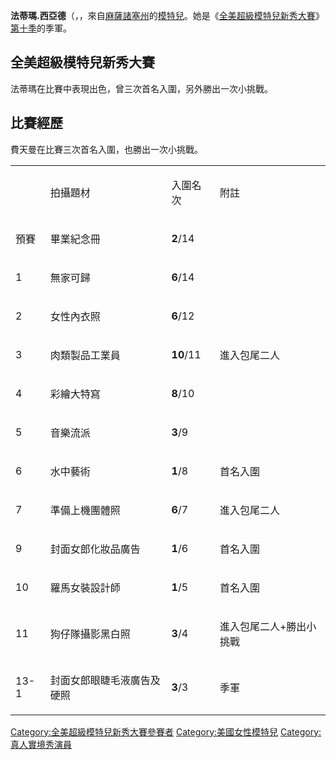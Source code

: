 {{Infobox Model
| name          = 法蒂瑪·西亞德<br>{{en}}Fatima Siad
| image         = 
| imagesize     =  
| caption       = 
| birthname     = Fatima Siad
| birthdate     = 1986
| location      = {{US}}[[麻薩諸塞州|麻薩諸塞州]][[波士頓|波士頓]]
| deathdate     = 
| deathplace    = 
| height        = {{Height|ft=5|in=9.5}}
| weight        = 110 Ib(50 kg)
| haircolor     = 黑栗色
| eyecolor      = 黑栗色
| measurements  = 32"-22.5"-36"
| dress size    = 
| shoesize      = 
| agency        = New York Model Management<br>L.A Models<br>Ace Models(Athens)<br>Ice Models(Milan)<br>Munich Models 
| alias(es)     = 
| spouse        = 
| homepage      = 
}}
'''法蒂瑪.西亞德'''（{{lang-en|Fatima Siad}}，{{bd|1986年}}，來自[[麻薩諸塞州|麻薩諸塞州]]的[[模特兒|模特兒]]。她是《[[全美超級模特兒新秀大賽|全美超級模特兒新秀大賽]]》[[全美超級模特兒新秀大賽_(第十季)|第十季]]的季軍。

==全美超級模特兒新秀大賽==
法蒂瑪在比賽中表現出色，曾三次首名入圍，另外勝出一次小挑戰。

==比賽經歷==
費天曼在比賽三次首名入圍，也勝出一次小挑戰。
{| border="1" colour="black"
|- 
|  || 拍攝題材 || 入圍名次 || 附註
|- 
| 預賽 || 畢業紀念冊  || '''2'''/14||
|- 
| 1 || 無家可歸   || '''6'''/14||
|- 
| 2 || 女性內衣照  || '''6'''/12|| 
|- 
| 3 || 肉類製品工業員  ||'''10'''/11||進入包尾二人
|- 
| 4 || 彩繪大特寫  || '''8'''/10||
|- 
| 5 || 音樂流派  || '''3'''/9||
|- 
| 6 || 水中藝術  || '''1'''/8||首名入圍
|- 
| 7 || 準備上機團體照  || '''6'''/7||進入包尾二人
|- 
| 9 || 封面女郎化妝品廣告  || '''1'''/6||首名入圍
|- 
| 10 || 羅馬女裝設計師   || '''1'''/5||首名入圍
|- 
| 11 || 狗仔隊攝影黑白照   || '''3'''/4||進入包尾二人+勝出小挑戰
|- 
| 13-1 || 封面女郎眼睫毛液廣告及硬照   || '''3'''/3||季軍
|}

{{start box}}
{{succession box|title=[[全美超級模特兒新秀大賽|全美超級模特兒新秀大賽]]季軍
|years=[[全美超級模特兒新秀大賽_(第十季)|第十季]]
| before = [[珍納·戴辛|珍納·戴辛]]
| after  = [[安娜莉·提普頓|安娜莉·提普頓]]
}}
{{end box}}

{{America's Next Top Model}}

{{DEFAULTSORT:Siad, Fatima}}
[[Category:全美超級模特兒新秀大賽參賽者|Category:全美超級模特兒新秀大賽參賽者]]
[[Category:美國女性模特兒|Category:美國女性模特兒]]
[[Category:真人實境秀演員|Category:真人實境秀演員]]